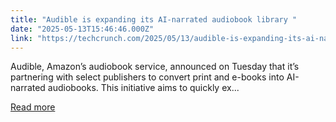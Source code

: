 ```yaml
---
title: "Audible is expanding its AI-narrated audiobook library "
date: "2025-05-13T15:46:46.000Z"
link: "https://techcrunch.com/2025/05/13/audible-is-expanding-its-ai-narrated-audiobook-library/"
---
```


Audible, Amazon&#8217;s audiobook service, announced on Tuesday that it’s partnering with select publishers to convert print and e-books into AI-narrated audiobooks. This initiative aims to quickly ex...

[Read more](https://techcrunch.com/2025/05/13/audible-is-expanding-its-ai-narrated-audiobook-library/)

